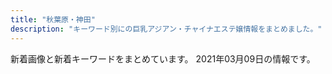 ```yaml
---
title: "秋葉原・神田"
description: "キーワード別にの巨乳アジアン・チャイナエステ嬢情報をまとめました。"
---
```


新着画像と新着キーワードをまとめています。
2021年03月09日の情報です。

<DmmAffiliateIns />
<KeywordTable
  shops={
    [
    {
        "keywords": {
            "91": 3,
            "87": 11,
            "C": 26,
            "F": 6,
            "88": 5,
            "D": 15,
            "H": 1,
            "E": 9,
            "86": 7,
            "85": 5,
            "89": 2
        },
        "url": "http://genkidou.work/",
        "station": "JR\u795e\u7530\u99c5\u897f\u53e3",
        "name": "\u5143\u6c17\u5802\uff5e\u3052\u3093\u304d\u3069\u3046\uff5e",
        "img_links": [
            "http://genkidou.work/sp/img/t-s.jpg",
            "http://genkidou.work/sp/img/acc2.jpg",
            "http://genkidou.work/sp/img/acc6.jpg",
            "http://genkidou.work/img/st0011.jpg",
            "http://genkidou.work/img/fla-3.jpg",
            "http://genkidou.work/img/mo.png",
            "http://genkidou.work/img/sta24.jpg",
            "http://genkidou.work/img/st18.jpg",
            "http://genkidou.work/img/acc6.jpg",
            "http://genkidou.work/img/st17.jpg",
            "http://genkidou.work/img/fla-1.jpg",
            "http://genkidou.work/sp/img/st2.jpg",
            "http://genkidou.work/sp/img/st10.jpg",
            "http://genkidou.work/img/st6.jpg",
            "http://genkidou.work/sp/img/t-t.jpg",
            "http://genkidou.work/img/botton.jpg",
            "http://genkidou.work/img/st010.jpg",
            "http://genkidou.work/img/st16.jpg",
            "http://genkidou.work/img/acc1.jpg",
            "http://genkidou.work/img/s3.jpg",
            "http://genkidou.work/img/st4.jpg",
            "http://genkidou.work/sp/img/acc4.jpg",
            "http://genkidou.work/img/sta11.jpg",
            "http://genkidou.work/sp/img/info.jpg",
            "http://genkidou.work/img/sta2.jpg",
            "http://genkidou.work/img/st20.jpg",
            "http://genkidou.work/sp/img/p24.jpg",
            "http://genkidou.work/img/koko_468x60.png",
            "http://genkidou.work/img/s2.jpg",
            "http://genkidou.work/sp/img/st22.jpg",
            "http://genkidou.work/img/st13.jpg",
            "http://genkidou.work/img/st24.jpg",
            "http://genkidou.work/img/sta6.jpg",
            "http://genkidou.work/img/sta16.jpg",
            "http://genkidou.work/sp/img/p23.jpg",
            "http://genkidou.work/img/acc3.jpg",
            "http://genkidou.work/sp/img/st6.jpg",
            "http://genkidou.work/img/fla.jpg",
            "http://genkidou.work/img/sta22.jpg",
            "http://genkidou.work/img/st23.jpg",
            "http://genkidou.work/img/sta23.jpg",
            "http://genkidou.work/img/st12.jpg",
            "http://genkidou.work/img/st21.jpg",
            "http://genkidou.work/sp/img/t-r.jpg",
            "http://genkidou.work/sp/img/st20.jpg",
            "http://genkidou.work/img/acc2.jpg",
            "http://genkidou.work/sp/img/st18.jpg",
            "http://genkidou.work/img/st22.jpg",
            "http://genkidou.work/sp/img/acc1.jpg",
            "http://genkidou.work/img/st011.jpg",
            "http://genkidou.work/sp/img/sys.jpg",
            "http://genkidou.work/img/st9.jpg",
            "http://genkidou.work/img/body2.jpg",
            "http://genkidou.work/sp/img/st23.jpg",
            "http://genkidou.work/img/acc5.jpg",
            "http://genkidou.work/sp/img/tit.jpg",
            "http://genkidou.work/sp/img/st16.jpg",
            "http://genkidou.work/sp/img/botton.jpg",
            "http://genkidou.work/sp/img/pc.jpg",
            "http://genkidou.work/img/head.jpg",
            "http://genkidou.work/sp/img/pic.jpg",
            "http://genkidou.work/img/s5.jpg",
            "http://genkidou.work/img/st2.jpg",
            "http://genkidou.work/img/acc4.jpg",
            "http://genkidou.work/sp/img/st24.jpg",
            "http://genkidou.work/sp/img/st13.jpg",
            "http://genkidou.work/img/st3.jpg",
            "http://genkidou.work/sp/img/koko_234x60.png",
            "http://genkidou.work/img/sta10.jpg",
            "http://genkidou.work/img/s1.jpg",
            "http://genkidou.work/sp/img/acc3.jpg",
            "http://genkidou.work/sp/img/t-a.jpg",
            "http://genkidou.work/sp/img/add.jpg",
            "http://genkidou.work/sp/img/t-o.jpg",
            "http://genkidou.work/sp/img/acc5.jpg",
            "http://genkidou.work/img/fla-2.jpg",
            "http://genkidou.work/sp/img/tel.jpg",
            "http://genkidou.work/sp/img/st11.jpg",
            "http://genkidou.work/sp/img/time.jpg",
            "http://genkidou.work/sp/img/sch.jpg",
            "http://genkidou.work/sp/img/cam.jpg",
            "http://genkidou.work/img/st7.jpg",
            "http://genkidou.work/img/sta20.jpg",
            "http://genkidou.work/sp/img/p20.jpg",
            "http://genkidou.work/img/r9.jpg",
            "http://genkidou.work/img/s4.jpg"
        ]
    },
    {
        "name": "\u82b1\u6c34\u6728",
        "keywords": {
            "87": 1,
            "86": 3,
            "G": 1,
            "E": 3,
            "D": 2,
            "F": 1,
            "85": 1,
            "88": 2
        },
        "url": "http://xn--vckg5a9gugx77p8s4b.biz/",
        "img_links": [
            "http://xn--vckg5a9gugx77p8s4b.biz/images/fla.jpg",
            "http://xn--vckg5a9gugx77p8s4b.biz/images/m30.jpg",
            "http://xn--vckg5a9gugx77p8s4b.biz/images/m20.jpg",
            "http://xn--vckg5a9gugx77p8s4b.biz/images/t2.jpg",
            "http://xn--vckg5a9gugx77p8s4b.biz/images/line.png",
            "http://xn--vckg5a9gugx77p8s4b.biz/images/m50.jpg",
            "http://xn--vckg5a9gugx77p8s4b.biz/images/no.png",
            "http://xn--vckg5a9gugx77p8s4b.biz/images/t5.jpg",
            "http://xn--vckg5a9gugx77p8s4b.biz/images/rot.jpg",
            "http://xn--vckg5a9gugx77p8s4b.biz/images/act.jpg",
            "http://xn--vckg5a9gugx77p8s4b.biz/images/t3.jpg",
            "http://xn--vckg5a9gugx77p8s4b.biz/images/cg07.jpg",
            "http://xn--vckg5a9gugx77p8s4b.biz/images/ret.jpg",
            "http://xn--vckg5a9gugx77p8s4b.biz/images/top.jpg",
            "http://xn--vckg5a9gugx77p8s4b.biz/images/cg06.jpg",
            "http://xn--vckg5a9gugx77p8s4b.biz/images/cg02.jpg",
            "http://xn--vckg5a9gugx77p8s4b.biz/images/lab.jpg",
            "http://xn--vckg5a9gugx77p8s4b.biz/images/cg09.jpg",
            "http://xn--vckg5a9gugx77p8s4b.biz/images/cg051.jpg",
            "http://xn--vckg5a9gugx77p8s4b.biz/images/ret1.jpg",
            "http://xn--vckg5a9gugx77p8s4b.biz/images/cg01.jpg",
            "http://xn--vckg5a9gugx77p8s4b.biz/images/t4.jpg",
            "http://xn--vckg5a9gugx77p8s4b.biz/images/m60.jpg",
            "http://xn--vckg5a9gugx77p8s4b.biz/images/cg05.jpg",
            "http://xn--vckg5a9gugx77p8s4b.biz/images/t1.jpg",
            "http://xn--vckg5a9gugx77p8s4b.biz/images/m10.jpg",
            "http://xn--vckg5a9gugx77p8s4b.biz/images/m40.jpg",
            "http://xn--vckg5a9gugx77p8s4b.biz/images/ltb.jpg",
            "http://xn--vckg5a9gugx77p8s4b.biz/images/cg08.jpg"
        ],
        "station": "JR\u79cb\u8449\u539f\u99c5\u662d\u548c\u901a\u308a\u53e3"
    },
    {
        "station": "JR\u795e\u7530\u99c5\u5317\u53e3",
        "keywords": {
            "86": 8,
            "C": 33,
            "83": 2,
            "88": 1,
            "E": 4,
            "87": 4,
            "85": 5,
            "D": 11,
            "89": 1
        },
        "img_links": [
            "http://loman.ies.fun/photos/sites/33/2020/03/2020032611445885.jpg",
            "http://loman.ies.fun/photos/sites/33/2020/03/2020032611445837.jpg",
            "http://loman.ies.fun/photos/sites/33/2020/03/2020032611511046.jpg",
            "http://loman.ies.fun/photos/sites/33/2020/03/2020032611581578.jpg",
            "http://loman.ies.fun/images/room2.jpg",
            "http://loman.ies.fun/photos/sites/33/2020/03/2020032611584396.jpg",
            "http://loman.ies.fun/images/room3.jpg",
            "http://loman.ies.fun/photos/sites/33/2020/03/202003261138067.jpg",
            "http://loman.ies.fun/images/girl-z2.jpg",
            "http://loman.ies.fun/photos/sites/33/2020/08/2020081913260795.jpg",
            "http://loman.ies.fun/images/girl-z1.jpg",
            "http://loman.ies.fun/photos/sites/33/2020/03/2020032611522152.jpg",
            "http://loman.ies.fun/photos/sites/33/2020/03/2020032611555543.jpg",
            "http://loman.ies.fun/images/mobile.jpg",
            "http://loman.ies.fun/photos/sites/33/2020/03/2020032611565659.jpg",
            "http://loman.ies.fun/images/s_staff.png",
            "http://loman.ies.fun/images/room4.jpg",
            "http://loman.ies.fun/photos/sites/33/2020/03/202003261158439.jpg",
            "http://loman.ies.fun/photos/sites/33/2020/03/2020032611553428.jpg",
            "http://loman.ies.fun/photos/sites/33/2020/03/2020032611562755.jpg",
            "http://loman.ies.fun/images/top.png",
            "http://loman.ies.fun/photos/sites/33/2020/03/2020032611565613.jpg",
            "http://loman.ies.fun/images/room1.jpg",
            "http://loman.ies.fun/images/s_pick.png",
            "http://loman.ies.fun/photos/sites/33/2020/03/202003261151446.jpg",
            "http://loman.ies.fun/photos/sites/33/2020/03/2020032611565587.jpg",
            "http://loman.ies.fun/photos/sites/33/2020/03/2020032612000446.jpg",
            "http://loman.ies.fun/photos/sites/33/2020/03/2020032611443518.jpg",
            "http://loman.ies.fun/photos/sites/33/2020/03/2020032611153250.jpg",
            "http://loman.ies.fun/images/s_news.png",
            "http://loman.ies.fun/photos/sites/33/2020/03/202003261200240.jpg",
            "http://loman.ies.fun/photos/sites/33/2020/03/2020032611581687.jpg"
        ],
        "name": "\u30cf\u30d4\u30cd\u30b9",
        "url": "http://loman.ies.fun/"
    },
    {
        "name": "\u5409\u96c5",
        "station": "JR\u79cb\u8449\u539f\u99c5\u662d\u548c\u901a\u308a\u53e3",
        "url": "http://ziya7788.info/",
        "keywords": {},
        "img_links": [
            "http://ziya7788.info/images/i-3.jpg",
            "http://ziya7788.info/images/top-img.jpg",
            "http://ziya7788.info/images/top-1_06.jpg",
            "http://ziya7788.info/images/top-news.jpg",
            "http://ziya7788.info/images/top-1_01.jpg",
            "http://ziya7788.info/images/top-munu-1_04.jpg",
            "http://ziya7788.info/images/staff-img.jpg",
            "http://ziya7788.info/images/i-2.jpg",
            "http://ziya7788.info/images/top-1_05.jpg",
            "http://ziya7788.info/images/top-munu-1_02.jpg",
            "http://ziya7788.info/images/top-1_02.jpg",
            "http://ziya7788.info/images/i-5.jpg",
            "http://ziya7788.info/images/i-4.jpg",
            "http://ziya7788.info/images/top-munu-1_03.jpg",
            "http://ziya7788.info/images/top-1_03.jpg",
            "http://ziya7788.info/images/top-munu-1_06.jpg",
            "http://ziya7788.info/images/top-1_08.jpg",
            "http://ziya7788.info/images/top-munu-1_01.jpg",
            "http://ziya7788.info/images/top-1_07.jpg",
            "http://ziya7788.info/images/top-1_09.jpg",
            "http://ziya7788.info/images/i-1.jpg",
            "http://ziya7788.info/images/i-6.jpg",
            "http://ziya7788.info/images/top-munu-1_05.jpg",
            "http://ziya7788.info/images/index_qr.jpg",
            "http://ziya7788.info/images/top-1_04.jpg"
        ]
    },
    {
        "name": "\u7652\u3057\u306e\u68ee",
        "url": "http://massage-esthe.xyz/",
        "keywords": {
            "86": 11
        },
        "station": "JR\u795e\u7530\u99c5\u897f\u53e3",
        "img_links": [
            "http://massage-esthe.xyz/img/st5.jpg",
            "http://massage-esthe.xyz/img/r2.jpg",
            "http://massage-esthe.xyz/img/no.png",
            "http://massage-esthe.xyz/img/nosta.jpg",
            "http://massage-esthe.xyz/img/r1.jpg",
            "http://massage-esthe.xyz/img/sta4.jpg",
            "http://massage-esthe.xyz/img/r4.jpg",
            "http://massage-esthe.xyz/img/sta1.jpg",
            "http://massage-esthe.xyz/img/fla.jpg",
            "http://massage-esthe.xyz/img/st2.jpg",
            "http://massage-esthe.xyz/img/st4.jpg",
            "http://massage-esthe.xyz/img/sta3.jpg",
            "http://massage-esthe.xyz/img/st1.jpg",
            "http://massage-esthe.xyz/img/sta5.jpg",
            "http://massage-esthe.xyz/img/st3.jpg",
            "http://massage-esthe.xyz/img/sta2.jpg",
            "http://massage-esthe.xyz/img/eve.jpg",
            "http://massage-esthe.xyz/img/top.jpg"
        ]
    },
    {
        "keywords": {
            "G": 1,
            "D": 4,
            "E": 4
        },
        "url": "http://k-cocoro.co/",
        "station": "JR\u795e\u7530\u99c5\u6771\u53e3",
        "img_links": [
            "http://k-cocoro.co/images/girlx_top.png",
            "http://k-cocoro.co/images/nei_03.png",
            "http://k-cocoro.co/images/gg1.jpg",
            "http://k-cocoro.co/images/remo.jpg",
            "http://k-cocoro.co/images/girl_01.png",
            "http://k-cocoro.co/images/g3.jpg",
            "http://k-cocoro.co/images/yui.jpg",
            "http://k-cocoro.co/images/yu.jpg",
            "http://k-cocoro.co/images/003.jpg",
            "http://k-cocoro.co/images/grande.jpg",
            "http://k-cocoro.co/images/mail.png",
            "http://k-cocoro.co/images/s2.jpg",
            "http://k-cocoro.co/images/nei_01.png",
            "http://k-cocoro.co/images/tite-staff.png",
            "http://k-cocoro.co/images/shishu_03.jpg",
            "http://k-cocoro.co/images/pagetop.png",
            "http://k-cocoro.co/images/tite-magazine.png",
            "http://k-cocoro.co/images/001.jpg",
            "http://k-cocoro.co/images/shishu_02.jpg",
            "http://k-cocoro.co/images/girl_top.png",
            "http://k-cocoro.co/images/right_top.png",
            "http://k-cocoro.co/images/news_top.jpg",
            "http://k-cocoro.co/images/girl_03.png",
            "http://k-cocoro.co/images/noimage.jpg",
            "http://k-cocoro.co/images/ss.jpg",
            "http://k-cocoro.co/images/right_bottom.png",
            "http://k-cocoro.co/images/momo.jpg",
            "http://k-cocoro.co/images/002.jpg",
            "http://k-cocoro.co/images/004.jpg",
            "http://k-cocoro.co/images/shishu_01.jpg",
            "http://k-cocoro.co/images/gg2.jpg",
            "http://k-cocoro.co/images/mya.jpg"
        ],
        "name": "COCORO"
    },
    {
        "img_links": [
            "http://esute-kanda.tokyo/images/top2.png",
            "http://esute-kanda.tokyo/images/st/st_riko.jpg",
            "http://esute-kanda.tokyo/images/st/st_jennie2.jpg",
            "http://esute-kanda.tokyo/images/st/st_sara.jpg",
            "http://esute-kanda.tokyo/images/st/st_yuyu.jpg",
            "http://esute-kanda.tokyo/images/st/st_ran.jpg",
            "http://esute-kanda.tokyo/images/st/st_ryo.jpg",
            "http://esute-kanda.tokyo/images/st/st_jennie.jpg",
            "http://esute-kanda.tokyo/images/st/st_riri.jpg",
            "http://esute-kanda.tokyo/images/st/st_mariko.jpg",
            "http://esute-kanda.tokyo/images/st/st_suzu.jpg",
            "http://esute-kanda.tokyo/images/st/st_nanami.jpg",
            "http://esute-kanda.tokyo/images/access/ac_photo.jpg",
            "http://esute-kanda.tokyo/images/st/st_moka.jpg",
            "http://esute-kanda.tokyo/images/st/st_ayaka.jpg",
            "http://esute-kanda.tokyo/images/st/st_kanon.jpg",
            "http://esute-kanda.tokyo/images/st/st_yuki.jpg",
            "http://esute-kanda.tokyo/images/st/st_yuuka.jpg",
            "http://esute-kanda.tokyo/images/st/st_mao.jpg",
            "http://esute-kanda.tokyo/images/st/st_natsu.jpg",
            "http://esute-kanda.tokyo/images/st/st_momo.jpg",
            "http://esute-kanda.tokyo/images/top.png",
            "http://esute-kanda.tokyo/images/st/st_rui.jpg",
            "http://esute-kanda.tokyo/images/st/st_sakura.jpg",
            "http://esute-kanda.tokyo/images/st/st_yaya.jpg"
        ],
        "url": "http://esute-kanda.tokyo/",
        "name": "\u8336\u8336",
        "keywords": {
            "\u80f8": 1,
            "E": 3,
            "D": 9,
            "F": 8,
            "\u7206\u4e73": 3,
            "G": 3,
            "C": 18,
            "\u4e73": 3
        },
        "station": "\u795e\u7530\u99c5\u897f\u53e3"
    },
    {
        "name": "\u30c8\u30fc\u30f3\u30e9\u30c3\u30d7",
        "url": "https://tonewrap.jimdosite.com/",
        "station": "JR\u795e\u7530\u99c5\u897f\u53e3",
        "keywords": {},
        "img_links": []
    },
    {
        "station": "JR\u79cb\u8449\u539f\u99c5\u662d\u548c\u901a\u308a\u53e3",
        "name": "\u30e9\u30d6\u30ac\u30fc\u30c7\u30f3",
        "img_links": [
            "http://www.lovegarden-s.info/img/img1.png",
            "http://www.lovegarden-s.info/photo/201811/15420361921270089007.jpg",
            "http://www.lovegarden-s.info/img/img2.png",
            "http://www.lovegarden-s.info/img/top.png",
            "http://www.lovegarden-s.info/img/info.png",
            "http://www.lovegarden-s.info/img/return.png",
            "http://www.lovegarden-s.info/photo/201912/15762826581589257136.jpeg",
            "http://www.lovegarden-s.info/img/link.png",
            "http://www.lovegarden-s.info/photo/201602/14547356612012610027.jpg",
            "http://www.lovegarden-s.info/photo/home/9601430403087.jpg",
            "http://www.lovegarden-s.info/img/pic_info.png",
            "http://www.lovegarden-s.info/photo/202009/15998962431272351164.jpeg",
            "http://www.lovegarden-s.info/photo/home/7251576458086.jpg",
            "http://www.lovegarden-s.info/photo/201602/1455104915985663806.jpg",
            "http://www.lovegarden-s.info/photo/home/1071580955755.jpg",
            "http://www.lovegarden-s.info/photo/202002/15809557251246469135.jpg",
            "http://www.lovegarden-s.info/photo/home/4781579678186.jpg",
            "http://www.lovegarden-s.info/photo/home/8651455104921.jpg",
            "http://www.lovegarden-s.info/photo/home/4831576458331.jpg",
            "http://www.lovegarden-s.info/photo/201912/15762841361405259657.png",
            "http://www.lovegarden-s.info/img/staff.png",
            "http://www.lovegarden-s.info/photo/home/9871580969716.jpg",
            "http://www.lovegarden-s.info/photo/202002/1580969705245014003.jpeg",
            "http://www.lovegarden-s.info/photo/home/8341599896251.jpg",
            "http://www.lovegarden-s.info/photo/201504/1430403080602083079.jpg",
            "http://www.lovegarden-s.info/photo/home/8901454735680.jpg",
            "http://www.lovegarden-s.info/photo/home/4231542036212.jpg",
            "http://www.lovegarden-s.info/photo/201912/15764583101976861511.jpg",
            "http://www.lovegarden-s.info/photo/202001/15796781601253232552.jpg",
            "http://www.lovegarden-s.info/img/re2.png",
            "http://www.lovegarden-s.info/photo/home/8951576457983.jpg"
        ],
        "keywords": {
            "87": 8,
            "D": 18,
            "85": 6,
            "E": 2,
            "89": 4,
            "86": 4
        },
        "url": "http://www.lovegarden-s.info/"
    },
    {
        "station": "JR\u795e\u7530\u99c5\u5357\u53e3",
        "name": "\u6c34\u306e\u604b",
        "url": "https://mizuno-koi.com/",
        "img_links": [],
        "keywords": {}
    },
    {
        "img_links": [
            "https://yumegokochi1.com/_src/49451706/img20200921221149975618.png",
            "https://yumegokochi1.com/_src/49451751/s__37707790.jpg",
            "https://yumegokochi1.com/_src/49451769/sign.png",
            "https://yumegokochi1.com/_src/49690956/mikinew22.png",
            "https://yumegokochi1.com/_src/49451714/img20200920211111185467.png",
            "https://yumegokochi1.com/_src/49451804/9dfc3519-db15-4421-9d5a-72bca41cf758.jpg",
            "https://yumegokochi1.com/_src/49451739/s__37322773.jpg",
            "https://yumegokochi1.com/_src/49690958/mikinew22.png",
            "https://yumegokochi1.com/_src/49451724/2019-06-03_20200201221114.png",
            "https://yumegokochi1.com/_src/49451712/gettyimages-1124713982.jpg",
            "https://yumegokochi1.com/_src/49600659/mikinew22.png",
            "https://yumegokochi1.com/_src/49451741/panda.png",
            "https://yumegokochi1.com/_src/49451708/img20200921221149975618.png",
            "https://yumegokochi1.com/_src/49451755/mikinew22.png",
            "https://yumegokochi1.com/_src/49451747/mikinew22.png",
            "https://yumegokochi1.com/_src/49451694/img20200920141422782540.png",
            "https://yumegokochi1.com/_src/49800472/mikinew22.png",
            "https://yumegokochi1.com/_src/49801147/1.jpg",
            "https://yumegokochi1.com/_src/49601606/mikinew22.png",
            "https://yumegokochi1.com/_src/49451757/mikinew22.png",
            "https://yumegokochi1.com/_src/49800856/2.jpg",
            "https://yumegokochi1.com/_src/49451690/tel.png",
            "https://yumegokochi1.com/_src/49451688/mikinew22.png",
            "https://yumegokochi1.com/_src/49451761/73712a1b-86b8-482b-b4d2-d8a85862327f.jpg",
            "https://yumegokochi1.com/_src/49451710/gettyimages-1124713982.jpg",
            "https://yumegokochi1.com/_src/49451762/9dfc3519-db15-4421-9d5a-72bca41cf758.jpg",
            "https://yumegokochi1.com/_src/49800470/mikinew22.png",
            "https://yumegokochi1.com/_src/49451721/2019-06-03_20200201221114.png",
            "https://yumegokochi1.com/_src/49601604/img_5364.png",
            "https://yumegokochi1.com/_src/49600657/mikinew22.png",
            "https://yumegokochi1.com/_src/49451753/mikinew22.png",
            "https://yumegokochi1.com/_src/49451759/mikinew22.png",
            "https://yumegokochi1.com/_src/49451725/img20200920211111185467.png",
            "https://yumegokochi1.com/_src/49451698/img20200920211111185467.png",
            "https://yumegokochi1.com/_src/49451704/img20200921221149975618.png",
            "https://yumegokochi1.com/_src/53271233/hinamatsuri.png",
            "https://yumegokochi1.com/_src/49800727/1.jpg"
        ],
        "name": "\u30d1\u30f3\u30c0\u30de\u30c3\u30b5\u30fc\u30b8",
        "url": "https://yumegokochi1.com/",
        "keywords": {},
        "station": "JR\u79cb\u8449\u539f\u99c5\u662d\u548c\u901a\u308a\u53e3"
    },
    {
        "keywords": {
            "F": 1,
            "E": 2
        },
        "url": "http://sakuram.jpest.net/",
        "name": "\u685c\u6e80\u958b",
        "station": "JR\u79cb\u8449\u539f\u99c5\u662d\u548c\u901a\u308a\u53e3",
        "img_links": [
            "http://sakuramadmin.jpest.net/uploads//2020112509063652.jpg",
            "http://sakuram.jpest.net/images/c3.jpg",
            "http://sakuram.jpest.net/images/c4.jpg",
            "http://sakuram.jpest.net/images/c9.jpg",
            "http://sakuram.jpest.net/images/tit_pro.jpg",
            "http://sakuram.jpest.net/images/tel.png",
            "http://sakuram.jpest.net/images/tit_new.jpg",
            "http://sakuram.jpest.net/images/c5.jpg",
            "http://sakuramadmin.jpest.net/uploads//2020112509121473.jpg",
            "http://sakuram.jpest.net/images/sp_tit_new.jpg",
            "http://sakuram.jpest.net/images/c7.jpg",
            "http://sakuram.jpest.net/images/c8.jpg",
            "http://sakuramadmin.jpest.net/uploads//2020112509053688.jpg",
            "http://sakuram.jpest.net/images/top.jpg",
            "http://sakuram.jpest.net/images/c6.jpg",
            "http://sakuram.jpest.net/images/sp_tit_massage.jpg",
            "http://sakuram.jpest.net/images/c1.jpg",
            "http://sakuram.jpest.net/images/sp_tit_pick.jpg",
            "http://sakuramadmin.jpest.net/uploads//2020112509073633.jpg",
            "http://sakuram.jpest.net/images/tit_staff.jpg",
            "http://sakuramadmin.jpest.net/uploads//2020112509102616.jpg",
            "http://sakuram.jpest.net/images/tit_sch.jpg",
            "http://sakuram.jpest.net/images/sp_tit_staff.jpg",
            "http://sakuram.jpest.net/images/c2.jpg",
            "http://sakuram.jpest.net/images/tit_massage.jpg",
            "http://sakuramadmin.jpest.net/uploads//202011250904311.jpg",
            "http://sakuram.jpest.net/images/sp_tit_pro.jpg"
        ]
    },
    {
        "name": "\u5922",
        "img_links": [
            "http://yume-massage.info/sp/img/t-r.jpg",
            "http://yume-massage.info/sp/img/t-a.jpg",
            "http://yume-massage.info/sp/img/s9.jpg",
            "http://yume-massage.info/sp/img/kan.jpg",
            "http://yume-massage.info/sp/img/pic.jpg",
            "http://yume-massage.info/sp/img/botton.jpg",
            "http://yume-massage.info/img/botton.jpg",
            "http://yume-massage.info/img/head2.jpg",
            "http://yume-massage.info/img/r9.jpg",
            "http://yume-massage.info/sp/img/add.jpg",
            "http://yume-massage.info/img/st06.jpg",
            "http://yume-massage.info/img/sta8.jpg",
            "http://yume-massage.info/img/st6.jpg",
            "http://yume-massage.info/img/s1.jpg",
            "http://yume-massage.info/img/mo.png",
            "http://yume-massage.info/sp/img/s6.jpg",
            "http://yume-massage.info/img/sta1.jpg",
            "http://yume-massage.info/sp/img/p-9.jpg",
            "http://yume-massage.info/sp/img/add2.jpg",
            "http://yume-massage.info/sp/img/pc.jpg",
            "http://yume-massage.info/img/s9.jpg",
            "http://yume-massage.info/sp/img/time.jpg",
            "http://yume-massage.info/sp/img/s7.jpg",
            "http://yume-massage.info/img/s10.jpg",
            "http://yume-massage.info/img/xmas.png",
            "http://yume-massage.info/img/s8.jpg",
            "http://yume-massage.info/img/sta10.jpg",
            "http://yume-massage.info/sp/img/t-t.jpg",
            "http://yume-massage.info/img/s6.jpg",
            "http://yume-massage.info/img/s7.jpg",
            "http://yume-massage.info/img/st4.jpg",
            "http://yume-massage.info/img/st9.jpg",
            "http://yume-massage.info/sp/img/p-10.jpg",
            "http://yume-massage.info/sp/img/tit.jpg",
            "http://yume-massage.info/sp/img/sys.jpg",
            "http://yume-massage.info/img/s4.jpg",
            "http://yume-massage.info/img/sta6.jpg",
            "http://yume-massage.info/sp/img/s10.jpg",
            "http://yume-massage.info/sp/img/s8.jpg",
            "http://yume-massage.info/img/st8.jpg",
            "http://yume-massage.info/sp/img/t-s.jpg",
            "http://yume-massage.info/img/st5.jpg",
            "http://yume-massage.info/sp/img/s1.jpg",
            "http://yume-massage.info/sp/img/cam.jpg",
            "http://yume-massage.info/img/sta7.jpg",
            "http://yume-massage.info/img/sta4.jpg",
            "http://yume-massage.info/img/sta9.jpg",
            "http://yume-massage.info/sp/img/p-6.jpg",
            "http://yume-massage.info/sp/img/t-o.jpg",
            "http://yume-massage.info/img/kan.jpg",
            "http://yume-massage.info/sp/img/tel.jpg",
            "http://yume-massage.info/img/head.jpg",
            "http://yume-massage.info/sp/img/info.jpg",
            "http://yume-massage.info/img/st2.jpg",
            "http://yume-massage.info/img/st7.jpg",
            "http://yume-massage.info/img/st1.jpg",
            "http://yume-massage.info/img/st3.jpg",
            "http://yume-massage.info/img/st10.jpg",
            "http://yume-massage.info/img/nos.jpg",
            "http://yume-massage.info/sp/img/s4.jpg"
        ],
        "station": "\u6d45\u8349\u6a4b\u99c5",
        "keywords": {
            "87": 6,
            "C": 20,
            "88": 3,
            "D": 7,
            "85": 2,
            "84": 3,
            "86": 3,
            "E": 7
        },
        "url": "http://yume-massage.info/"
    },
    {
        "url": "http://www.asakusabashi-est.xyz/",
        "keywords": {
            "84": 1
        },
        "name": "Oualia\u30fb\u30af\u30aa\u30ea\u30a2",
        "station": "JR\u6d45\u8349\u6a4b\u99c5\u6771\u53e3",
        "img_links": [
            "http://www.asakusabashi-est.xyz/images/staff/4/3.jpg",
            "http://www.asakusabashi-est.xyz/images/idnex-down/index-down-if_07.jpg",
            "http://www.asakusabashi-est.xyz/images/shop/zi3.png",
            "http://www.asakusabashi-est.xyz/images/index-aridel_10.jpg",
            "http://www.asakusabashi-est.xyz/images/shop/zi.png",
            "http://www.asakusabashi-est.xyz/images/staff/4/2.jpg",
            "http://www.asakusabashi-est.xyz/images/index-aridel_24.jpg",
            "http://www.asakusabashi-est.xyz/images/staff/4/4.jpg",
            "http://www.asakusabashi-est.xyz/images/nav/lanmu-t-sys.jpg",
            "http://www.asakusabashi-est.xyz/images/top/t3.png",
            "http://www.asakusabashi-est.xyz/images/idnex-down/index-down-if_03.jpg",
            "http://www.asakusabashi-est.xyz/images/index-aridel_18.jpg",
            "http://www.asakusabashi-est.xyz/images/top/t3.jpg",
            "http://www.asakusabashi-est.xyz/images/index-aridel_02.jpg",
            "http://www.asakusabashi-est.xyz/images/nav/lanmu-t-job.jpg",
            "http://www.asakusabashi-est.xyz/images/staff/6.jpg",
            "http://www.asakusabashi-est.xyz/images/staff/akira.jpg",
            "http://www.asakusabashi-est.xyz/images/idnex-down/index-down-if_12.jpg",
            "http://www.asakusabashi-est.xyz/images/shop/zi4.png",
            "http://www.asakusabashi-est.xyz/images/idnex-down/index-down-if_05.jpg",
            "http://www.asakusabashi-est.xyz/images/staff/2/moro/moro.jpg",
            "http://www.asakusabashi-est.xyz/images/sys/lanmu-zi-s7.png",
            "http://www.asakusabashi-est.xyz/images/index-aridel_20.jpg",
            "http://www.asakusabashi-est.xyz/images/top/t2.jpg",
            "http://www.asakusabashi-est.xyz/images/index-aridel_07.jpg",
            "http://www.asakusabashi-est.xyz/images/shop/zi2.png",
            "http://www.asakusabashi-est.xyz/images/nav/lanmu-t-st.jpg"
        ]
    },
    {
        "img_links": [
            "http://www.kien-es.info/images/14.jpg",
            "http://www.kien-es.info/sp/img/kumi1.jpg",
            "http://www.kien-es.info/images/interior_t.jpg",
            "http://www.kien-es.info/sp/images/ac2.png",
            "http://www.kien-es.info/sp/images/ac3.png",
            "http://www.kien-es.info/img/kara2.jpg",
            "http://www.kien-es.info/sp/staff/haruka.png",
            "http://www.kien-es.info/sp/staff/kumi.png",
            "http://www.kien-es.info/images/11.jpg",
            "http://www.kien-es.info/img/kumi2.jpg",
            "http://www.kien-es.info/img/kumi1.jpg",
            "http://www.kien-es.info/sp/images/tel.jpg",
            "http://www.kien-es.info/sp/images/sys4.png",
            "http://www.kien-es.info/img/kumi.png",
            "http://www.kien-es.info/sp/images/3.jpg",
            "http://www.kien-es.info/sp/images/int2.png",
            "http://www.kien-es.info/sp/images/info_t.jpg",
            "http://www.kien-es.info/sp/img/emi1.jpg",
            "http://www.kien-es.info/sp/img/haruka1.jpg",
            "http://www.kien-es.info/sp/images/info.png",
            "http://www.kien-es.info/sp/images/interior_t.jpg",
            "http://www.kien-es.info/sp/images/int1.jpg",
            "http://www.kien-es.info/images/4.jpg",
            "http://www.kien-es.info/images/news.jpg",
            "http://www.kien-es.info/sp/images/footer.png",
            "http://www.kien-es.info/images/sys1.jpg",
            "http://www.kien-es.info/images/3.jpg",
            "http://www.kien-es.info/images/int2.jpg",
            "http://www.kien-es.info/sp/staff/kara.png",
            "http://www.kien-es.info/sp/images/8.jpg",
            "http://www.kien-es.info/images/int1.jpg",
            "http://www.kien-es.info/images/sys2.jpg",
            "http://www.kien-es.info/sp/img/kara1.jpg",
            "http://www.kien-es.info/img/haruka.png",
            "http://www.kien-es.info/img/kara1.jpg",
            "http://www.kien-es.info/sp/img/kara2.jpg",
            "http://www.kien-es.info/sp/images/sys2.jpg",
            "http://www.kien-es.info/images/mobile.jpg",
            "http://www.kien-es.info/sp/images/9.jpg",
            "http://www.kien-es.info/images/info.jpg",
            "http://www.kien-es.info/img/kara.png",
            "http://www.kien-es.info/sp/images/1.jpg",
            "http://www.kien-es.info/sp/images/head.jpg",
            "http://www.kien-es.info/images/2.jpg",
            "http://www.kien-es.info/sp/images/newsb.png",
            "http://www.kien-es.info/img/kaori.png",
            "http://www.kien-es.info/sp/staff/emi.png",
            "http://www.kien-es.info/sp/staff/yumi.png",
            "http://www.kien-es.info/img/haruka1.jpg",
            "http://www.kien-es.info/img/kaori1.jpg",
            "http://www.kien-es.info/sp/img/kumi2.jpg",
            "http://www.kien-es.info/images/9.jpg",
            "http://www.kien-es.info/img/emi1.jpg",
            "http://www.kien-es.info/images/1.jpg",
            "http://www.kien-es.info/images/staff_t.jpg",
            "http://www.kien-es.info/sp/images/ac1.jpg",
            "http://www.kien-es.info/sp/images/6.jpg",
            "http://www.kien-es.info/sp/images/sys1.jpg",
            "http://www.kien-es.info/sp/img/yumi1.jpg",
            "http://www.kien-es.info/images/rem.png",
            "http://www.kien-es.info/sp/menu/staff.jpg",
            "http://www.kien-es.info/sp/img/emi2.jpg",
            "http://www.kien-es.info/images/10.jpg",
            "http://www.kien-es.info/images/12.jpg",
            "http://www.kien-es.info/sp/menu/top.jpg",
            "http://www.kien-es.info/sp/images/staff_t.jpg",
            "http://www.kien-es.info/img/emi.png",
            "http://www.kien-es.info/images/head.jpg",
            "http://www.kien-es.info/sp/images/news.jpg",
            "http://www.kien-es.info/sp/images/sys3.jpg",
            "http://www.kien-es.info/sp/images/rec.jpg",
            "http://www.kien-es.info/images/sm.jpg"
        ],
        "url": "http://www.kien-es.info/",
        "keywords": {
            "87": 2,
            "C": 2,
            "D": 3,
            "86": 1,
            "85": 2
        },
        "name": "\u5947\u7e01\uff5e\u304d\u3048\u3093\uff5e",
        "station": "JR\u79cb\u8449\u539f\u99c5\u96fb\u6c17\u8857\u53e3"
    },
    {
        "name": "\u8776",
        "img_links": [
            "http://chou-massage.work/img/sta4.jpg",
            "http://chou-massage.work/sp/img/sta3.jpg",
            "http://chou-massage.work/sp/img/st4.jpg",
            "http://chou-massage.work/sp/img/st2.jpg",
            "http://chou-massage.work/img/sta3.jpg",
            "http://chou-massage.work/sp/img/st7.jpg",
            "http://chou-massage.work/sp/img/mo.png",
            "http://chou-massage.work/img/fla-2.jpg",
            "http://chou-massage.work/img/mo.png",
            "http://chou-massage.work/sp/img/fla-3.jpg",
            "http://chou-massage.work/img/st1.jpg",
            "http://chou-massage.work/sp/img/sta7.jpg",
            "http://chou-massage.work/img/acc.jpg",
            "http://chou-massage.work/img/sta1.jpg",
            "http://chou-massage.work/img/sta2.jpg",
            "http://chou-massage.work/sp/img/sta4.jpg",
            "http://chou-massage.work/sp/img/st3.jpg",
            "http://chou-massage.work/sp/img/fla-2.jpg",
            "http://chou-massage.work/sp/img/sta1.jpg",
            "http://chou-massage.work/sp/img/sta2.jpg",
            "http://chou-massage.work/sp/img/acc.jpg",
            "http://chou-massage.work/img/st4.jpg",
            "http://chou-massage.work/img/fla-3.jpg",
            "http://chou-massage.work/img/sta7.jpg",
            "http://chou-massage.work/img/sta8.jpg",
            "http://chou-massage.work/sp/img/fla-1.jpg",
            "http://chou-massage.work/img/fla-1.jpg",
            "http://chou-massage.work/img/st7.jpg",
            "http://chou-massage.work/img/st3.jpg",
            "http://chou-massage.work/sp/img/st8.jpg",
            "http://chou-massage.work/sp/img/sta8.jpg",
            "http://chou-massage.work/sp/img/st1.jpg",
            "http://chou-massage.work/img/st2.jpg",
            "http://chou-massage.work/img/st8.jpg",
            "http://chou-massage.work/sp/img/botton.jpg",
            "http://chou-massage.work/img/botton.jpg"
        ],
        "keywords": {
            "E": 8,
            "85": 2,
            "86": 10,
            "87": 8,
            "C": 26,
            "D": 12
        },
        "url": "http://chou-massage.work/",
        "station": "JR\u795e\u7530\u99c5\u897f\u53e3"
    },
    {
        "station": "JR\u79cb\u8449\u539f\u99c5\u662d\u548c\u901a\u308a\u53e3",
        "name": "RAVE \u30ec\u30a4\u30f4",
        "url": "http://www.rave.masg.info/",
        "img_links": [
            "http://www.rave.masg.info/images/main_top.png",
            "http://www.rave.masg.info/files/015.jpg",
            "http://www.rave.masg.info/files/009-03.jpg",
            "http://www.rave.masg.info/images/s1.jpg",
            "http://www.rave.masg.info/files/003-03.jpg",
            "http://www.rave.masg.info/images/shop/shop04.jpg",
            "http://www.rave.masg.info/files/014.jpg",
            "http://www.rave.masg.info/files/002-02.jpg",
            "http://www.rave.masg.info/files/008-02.jpg",
            "http://www.rave.masg.info/images/xian.png",
            "http://www.rave.masg.info/files/008.jpg",
            "http://www.rave.masg.info/images/infotiao1.jpg",
            "http://www.rave.masg.info/files/015-02.jpg",
            "http://www.rave.masg.info/files/001.jpg",
            "http://www.rave.masg.info/images/zi_massage.png",
            "http://www.rave.masg.info/files/001-02.jpg",
            "http://www.rave.masg.info/files/008-03.jpg",
            "http://www.rave.masg.info/files/005.jpg",
            "http://www.rave.masg.info/files/009.jpg",
            "http://www.rave.masg.info/images/tel.png",
            "http://www.rave.masg.info/files/014-03.jpg",
            "http://www.rave.masg.info/files/005-03.jpg",
            "http://www.rave.masg.info/files/002.jpg",
            "http://www.rave.masg.info/images/shop/shop02.jpg",
            "http://www.rave.masg.info/files/006-02.jpg",
            "http://www.rave.masg.info/images/service.png",
            "http://www.rave.masg.info/files/015-03.jpg",
            "http://www.rave.masg.info/images/main_bottom.png",
            "http://www.rave.masg.info/images/zi_staff.png",
            "http://www.rave.masg.info/images/s4.jpg",
            "http://www.rave.masg.info/files/001-03.jpg",
            "http://www.rave.masg.info/files/003-02.jpg",
            "http://www.rave.masg.info/files/006-03.jpg",
            "http://www.rave.masg.info/images/pick.png",
            "http://www.rave.masg.info/images/new3.png",
            "http://www.rave.masg.info/images/shop/shop03.jpg",
            "http://www.rave.masg.info/images/new1.png",
            "http://www.rave.masg.info/files/009-02.jpg",
            "http://www.rave.masg.info/images/s5.jpg",
            "http://www.rave.masg.info/images/shop/shop01.jpg",
            "http://www.rave.masg.info/images/s3.jpg",
            "http://www.rave.masg.info/files/006.jpg",
            "http://www.rave.masg.info/images/maga.jpg",
            "http://www.rave.masg.info/files/005-02.jpg",
            "http://www.rave.masg.info/images/s2.jpg",
            "http://www.rave.masg.info/files/014-02.jpg",
            "http://www.rave.masg.info/files/002-03.jpg",
            "http://www.rave.masg.info/files/003.jpg"
        ],
        "keywords": {
            "86": 1,
            "D": 6,
            "G": 1,
            "88": 1,
            "F": 2,
            "87": 5,
            "89": 1,
            "90": 1
        }
    },
    {
        "station": "JR\u795e\u7530\u99c5\u897f\u53e3",
        "name": "\u3082\u307f\u697d",
        "url": "http://refresh-salon.tokyo/",
        "keywords": {
            "G": 2,
            "D": 20,
            "C": 41,
            "E": 2
        },
        "img_links": [
            "http://refresh-salon.tokyo/images/st/st_aiko.jpg",
            "http://refresh-salon.tokyo/images/st/st_mariko.jpg",
            "http://refresh-salon.tokyo/images/st/st_rin.jpg",
            "http://refresh-salon.tokyo/images/st/st_saya.jpg",
            "http://refresh-salon.tokyo/images/st/st_momo.jpg",
            "http://refresh-salon.tokyo/images/st/st_anna.jpg",
            "http://refresh-salon.tokyo/images/topimage/main2.jpg",
            "http://refresh-salon.tokyo/images/st/st_junko.jpg",
            "http://refresh-salon.tokyo/images/st/st_mei.jpg",
            "http://refresh-salon.tokyo/images/st/st_risa.jpg",
            "http://refresh-salon.tokyo/images/st/st_nana.jpg",
            "http://refresh-salon.tokyo/images/st/st_koko.jpg",
            "http://refresh-salon.tokyo/images/st/st_miko.jpg",
            "http://refresh-salon.tokyo/images/img/wanted.jpg"
        ]
    },
    {
        "img_links": [
            "http://nene-kanda.net/images/st/st_mao.jpg",
            "http://nene-kanda.net/images/st/st_ruru.jpg",
            "http://nene-kanda.net/images/share/sptel.png",
            "http://nene-kanda.net/images/topimage/subimage.jpg",
            "http://nene-kanda.net/images/1.jpg",
            "http://nene-kanda.net/images/share/tel.png",
            "http://nene-kanda.net/images/3.jpg",
            "http://nene-kanda.net/images/st/st_mirei.jpg",
            "http://nene-kanda.net/images/st/st_hitomi.jpg",
            "http://nene-kanda.net/images/st/st_saki.jpg",
            "http://nene-kanda.net/images/topimage/topimage.jpg",
            "http://nene-kanda.net/images/4.jpg",
            "http://nene-kanda.net/images/share/pagetop.png",
            "http://nene-kanda.net/images/st/st_mie.jpg",
            "http://nene-kanda.net/images/2.jpg",
            "http://nene-kanda.net/images/st/st_mimi.jpg",
            "http://nene-kanda.net/images/st/st_rumi.jpg",
            "http://nene-kanda.net/images/st/st_miki.jpg"
        ],
        "url": "http://nene-kanda.net/index.html",
        "keywords": {
            "E": 4,
            "C": 40,
            "D": 14,
            "F": 4
        },
        "station": "JR\u795e\u7530\u99c5\u5317\u53e3",
        "name": "NeNe\uff5e\u30cd\u30cd\uff5e"
    },
    {
        "keywords": {
            "D": 3,
            "C": 4,
            "89": 1,
            "90": 1,
            "87": 1,
            "88": 1,
            "84": 1
        },
        "name": "\u9806\u98a8",
        "station": "JR\u79cb\u8449\u539f\u99c5\u662d\u548c\u901a\u308a\u53e3",
        "url": "http://junpu.jpest.net/",
        "img_links": [
            "http://junpu.jpest.net/images/r4.jpg",
            "http://junpuadmin.jpest.net/uploads/2021/01/admin-ajax.jpg",
            "http://junpu.jpest.net/images/tt.jpg",
            "http://junpuadmin.jpest.net/uploads/2021/02/IMG_2214-1.jpg",
            "http://junpuadmin.jpest.net/uploads/2021/01/IMG_1616-2.jpg",
            "http://junpuadmin.jpest.net/uploads/2021/01/5BBD19C5-8DEF-48E7-87D0-CEBE168F2E36-2.jpg",
            "http://junpuadmin.jpest.net/uploads/2021/01/E3B6B02E-4F32-431B-90DF-8F02A102ED7A-1.jpg",
            "http://junpu.jpest.net/images/sys4.jpg",
            "http://junpuadmin.jpest.net/uploads/2021/01/7.jpg",
            "http://junpu.jpest.net/images/head.jpg",
            "http://junpu.jpest.net/images/telb1.jpg",
            "http://junpu.jpest.net/images/footer.jpg",
            "http://junpuadmin.jpest.net/uploads/2021/01/IMG_1555.jpg",
            "http://junpu.jpest.net/images/tiao.jpg",
            "http://junpuadmin.jpest.net/uploads/2021/01/6DEF0C3A-BC24-43F3-86B7-EA77E5E3A717.jpg",
            "http://junpuadmin.jpest.net/uploads/2021/01/IMG_2402-1.jpg",
            "http://junpuadmin.jpest.net/uploads/2021/01/g1-1.jpg",
            "http://junpuadmin.jpest.net/uploads/2021/01/E3B6B02E-4F32-431B-90DF-8F02A102ED7A.jpg",
            "http://junpuadmin.jpest.net/uploads/2021/01/8FAC8FB2-DB21-4688-B50C-530DE522F742.jpg",
            "http://junpu.jpest.net/images/telhead.jpg",
            "http://junpuadmin.jpest.net/uploads/2021/01/5.jpg",
            "http://junpu.jpest.net/images/sys3.jpg",
            "http://junpu.jpest.net/images/b1.jpg"
        ]
    },
    {
        "img_links": [
            "http://yudokoro.xyz/images/st/st_miho.jpg",
            "http://yudokoro.xyz/images/st/st_ai.jpg",
            "http://yudokoro.xyz/images/header_main_visual3.jpg",
            "http://yudokoro.xyz/images/st/st_rara.jpg",
            "http://yudokoro.xyz/images/header_main_visual2.jpg",
            "http://yudokoro.xyz/images/st/st_maya.jpg",
            "http://yudokoro.xyz/images/header_main_visual1.jpg",
            "http://yudokoro.xyz/images/st/st_yumi.jpg",
            "http://yudokoro.xyz/images/st/st_yuyu.jpg",
            "http://yudokoro.xyz/images/st/st_miro.jpg",
            "http://yudokoro.xyz/images/st/st_momoka.jpg",
            "http://yudokoro.xyz/images/campaign.jpg",
            "http://yudokoro.xyz/images/st/st_yui.jpg",
            "http://yudokoro.xyz/images/header_img.png",
            "http://yudokoro.xyz/images/st/st_yaya.jpg",
            "http://yudokoro.xyz/images/st/st_koko.jpg",
            "http://yudokoro.xyz/images/st/st_ao.jpg",
            "http://yudokoro.xyz/images/news_image.jpg",
            "http://yudokoro.xyz/images/concept.jpg",
            "http://yudokoro.xyz/images/st/st_rena.jpg"
        ],
        "name": "\u7652\u51e6\uff5e\u3086\u3069\u3053\u308d",
        "url": "http://yudokoro.xyz/",
        "keywords": {
            "C": 54,
            "F": 27,
            "E": 23,
            "G": 23,
            "D": 200
        },
        "station": "JR\u795e\u7530\u99c5\u5317\u53e3"
    },
    {
        "img_links": [
            "http://ainsel.tyo.ac/images/news.png",
            "http://ainsel.tyo.ac/photos/sites/50/2020/09/2020091109200314.jpg",
            "http://ainsel.tyo.ac/images/top.png",
            "http://ainsel.tyo.ac/images/s1.jpg",
            "http://ainsel.tyo.ac/images/room3.jpg",
            "http://ainsel.tyo.ac/photos/sites/50/2020/09/2020091109302142.jpg",
            "http://ainsel.tyo.ac/photos/sites/50/2020/09/2020091109302586.jpg",
            "http://ainsel.tyo.ac/photos/sites/50/2020/09/2020091109303095.jpg",
            "http://ainsel.tyo.ac/images/room1.jpg",
            "http://ainsel.tyo.ac/images/s_staff.png",
            "http://ainsel.tyo.ac/images/staff0.jpg",
            "http://ainsel.tyo.ac/images/room2.jpg",
            "http://ainsel.tyo.ac/photos/sites/50/2020/09/2020091109212779.jpg",
            "http://ainsel.tyo.ac/images/mobile.jpg",
            "http://ainsel.tyo.ac/images/room4.jpg",
            "http://ainsel.tyo.ac/images/s3.jpg",
            "http://ainsel.tyo.ac/photos/sites/50/2020/10/2020100307023490.jpg"
        ],
        "station": "JR\u6d45\u8349\u6a4b\u99c5\u6771\u53e3",
        "url": "http://ainsel.tyo.ac/",
        "name": "Ainsel\u30fb\u30a8\u30a4\u30f3\u30bb\u30eb",
        "keywords": {
            "D": 21,
            "85": 7,
            "83": 7,
            "81": 7,
            "88": 7,
            "86": 7,
            "82": 14,
            "E": 7,
            "C": 21,
            "87": 7
        }
    },
    {
        "station": "JR\u795e\u7530\u99c5\u6771\u53e3",
        "img_links": [
            "http://kaede.tyo.cm/photos/sites/15/2018/03/2018032208244424.jpg",
            "http://kaede.tyo.cm/photos/sites/15/2017/05/10.jpg",
            "http://kaede.tyo.cm/photos/sites/15/2019/08/201908021145272.jpg",
            "http://kaede.tyo.cm/photos/sites/15/2017/11/2017112902394723.jpg",
            "http://kaede.tyo.cm/photos/sites/15/2018/03/2018031401333199.jpg",
            "http://kaede.tyo.cm/photos/sites/15/2018/05/2018052602053211.jpg",
            "http://kaede.tyo.cm/images/room4.jpg",
            "http://kaede.tyo.cm/images/mobile.png",
            "http://kaede.tyo.cm/photos/sites/15/2020/03/2020031613344696.jpg",
            "http://kaede.tyo.cm/photos/sites/15/2018/07/2018070602462928.jpg",
            "http://kaede.tyo.cm/photos/sites/15/2017/07/\u5fae\u4fe1\u56fe\u7247_20170731133036.jpg",
            "http://kaede.tyo.cm/photos/sites/15/2017/04/st4.jpg",
            "http://kaede.tyo.cm/images/s_pick.png",
            "http://kaede.tyo.cm/images/s_news.png",
            "http://kaede.tyo.cm/images/s3.png",
            "http://kaede.tyo.cm/images/room3.jpg",
            "http://kaede.tyo.cm/photos/sites/15/2017/03/298510852981895493.jpg",
            "http://kaede.tyo.cm/images/room1.jpg",
            "http://kaede.tyo.cm/photos/sites/15/2018/06/2018060802410544.jpg",
            "http://kaede.tyo.cm/photos/sites/15/2019/05/2019051510502494.jpg",
            "http://kaede.tyo.cm/images/s1.png",
            "http://kaede.tyo.cm/images/n3.png",
            "http://kaede.tyo.cm/images/n1.jpg",
            "http://kaede.tyo.cm/photos/sites/15/2018/12/2018122510562151.jpg",
            "http://kaede.tyo.cm/photos/sites/15/2017/05/1.jpg",
            "http://kaede.tyo.cm/photos/sites/15/2018/10/2018101210462259.jpg",
            "http://kaede.tyo.cm/photos/sites/15/2019/01/2019012110352218.jpg",
            "http://kaede.tyo.cm/photos/sites/15/2019/11/2019110102312976.jpg",
            "http://kaede.tyo.cm/images/room2.jpg",
            "http://kaede.tyo.cm/photos/sites/15/2018/12/2018122110282270.jpg",
            "http://kaede.tyo.cm/photos/sites/15/2019/07/2019072218445895.jpg",
            "http://kaede.tyo.cm/photos/sites/15/2018/07/2018071202180120.jpg",
            "http://kaede.tyo.cm/images/s_staff.jpg",
            "http://kaede.tyo.cm/photos/sites/15/2017/12/2017121802123582.jpg",
            "http://kaede.tyo.cm/photos/sites/15/2018/09/2018092310253191.jpg",
            "http://kaede.tyo.cm/photos/sites/15/2019/11/2019110102312566.jpg",
            "http://kaede.tyo.cm/photos/sites/15/2018/07/201807050359241.jpg",
            "http://kaede.tyo.cm/photos/sites/15/2017/05/05.jpg",
            "http://kaede.tyo.cm/photos/sites/15/2017/04/03.jpg",
            "http://kaede.tyo.cm/photos/sites/15/2020/08/2020081913203996.jpg",
            "http://kaede.tyo.cm/photos/sites/15/2017/04/8.jpg",
            "http://kaede.tyo.cm/photos/sites/15/2019/09/2019092410360674.jpg",
            "http://kaede.tyo.cm/photos/sites/15/2018/04/2018042103445537.jpg",
            "http://kaede.tyo.cm/photos/sites/15/2018/09/2018090301232862.jpg",
            "http://kaede.tyo.cm/images/top.png",
            "http://kaede.tyo.cm/photos/sites/15/2018/01/2018013009203349.jpg",
            "http://kaede.tyo.cm/photos/sites/15/2019/08/201908031036100.jpg",
            "http://kaede.tyo.cm/photos/sites/15/2019/07/2019072310543855.jpg",
            "http://kaede.tyo.cm/photos/sites/15/2018/12/2018122510575438.jpg",
            "http://kaede.tyo.cm/photos/sites/15/2018/12/2018122811325315.jpg"
        ],
        "keywords": {
            "D": 21,
            "C": 2,
            "88": 2,
            "E": 4,
            "87": 5,
            "F": 1,
            "\u4e73": 1,
            "84": 2,
            "85": 5,
            "86": 13,
            "90": 1
        },
        "url": "http://kaede.tyo.cm/",
        "name": "\u604b\u306e\u82b1"
    },
    {
        "url": "http://yu-ai.work/",
        "name": "\u7652\u611b",
        "img_links": [
            "http://yu-ai.work/sp/img/time.jpg",
            "http://yu-ai.work/img/sta10.jpg",
            "http://yu-ai.work/img/st009.jpg",
            "http://yu-ai.work/img/st013.jpg",
            "http://yu-ai.work/sp/img/acc1.jpg",
            "http://yu-ai.work/sp/img/add.jpg",
            "http://yu-ai.work/sp/img/pc.jpg",
            "http://yu-ai.work/img/sta9.jpg",
            "http://yu-ai.work/img/sc13.jpg",
            "http://yu-ai.work/img/sta20.jpg",
            "http://yu-ai.work/sp/img/p18.jpg",
            "http://yu-ai.work/sp/img/acc3.jpg",
            "http://yu-ai.work/sp/img/pic.jpg",
            "http://yu-ai.work/img/sc9.jpg",
            "http://yu-ai.work/img/st19.jpg",
            "http://yu-ai.work/img/st15.jpg",
            "http://yu-ai.work/sp/img/sta15.jpg",
            "http://yu-ai.work/img/sc12.jpg",
            "http://yu-ai.work/img/sta14.jpg",
            "http://yu-ai.work/img/sta16.jpg",
            "http://yu-ai.work/img/sta15.jpg",
            "http://yu-ai.work/img/fla.jpg",
            "http://yu-ai.work/img/st13.jpg",
            "http://yu-ai.work/sp/img/sta10.jpg",
            "http://yu-ai.work/sp/img/t-a.jpg",
            "http://yu-ai.work/img/st20.jpg",
            "http://yu-ai.work/img/st16.jpg",
            "http://yu-ai.work/img/sta19.jpg",
            "http://yu-ai.work/sp/img/sta9.jpg",
            "http://yu-ai.work/sp/img/sta18.jpg",
            "http://yu-ai.work/img/acc1.jpg",
            "http://yu-ai.work/img/sc20.jpg",
            "http://yu-ai.work/img/sc10.jpg",
            "http://yu-ai.work/img/st18.jpg",
            "http://yu-ai.work/img/sc17.jpg",
            "http://yu-ai.work/sp/img/t-o.jpg",
            "http://yu-ai.work/img/st015.jpg",
            "http://yu-ai.work/sp/img/cam.jpg",
            "http://yu-ai.work/img/sc16.jpg",
            "http://yu-ai.work/sp/img/sta19.jpg",
            "http://yu-ai.work/img/st014.jpg",
            "http://yu-ai.work/img/nos.jpg",
            "http://yu-ai.work/img/st17.jpg",
            "http://yu-ai.work/img/botton.jpg",
            "http://yu-ai.work/img/st010.jpg",
            "http://yu-ai.work/img/sta13.jpg",
            "http://yu-ai.work/sp/img/t-s.jpg",
            "http://yu-ai.work/img/st0012.jpg",
            "http://yu-ai.work/img/men-es-ran.jpg",
            "http://yu-ai.work/sp/img/p19.jpg",
            "http://yu-ai.work/img/sta18.jpg",
            "http://yu-ai.work/img/st019.jpg",
            "http://yu-ai.work/sp/img/p20.jpg",
            "http://yu-ai.work/img/st09.jpg",
            "http://yu-ai.work/sp/img/acc2.jpg",
            "http://yu-ai.work/sp/img/tit.jpg",
            "http://yu-ai.work/sp/img/sta14.jpg",
            "http://yu-ai.work/img/st12.jpg",
            "http://yu-ai.work/img/sc15.jpg",
            "http://yu-ai.work/img/st020.jpg",
            "http://yu-ai.work/sp/img/p17.jpg",
            "http://yu-ai.work/img/sta12.jpg",
            "http://yu-ai.work/sp/img/sta12.jpg",
            "http://yu-ai.work/img/sc19.jpg",
            "http://yu-ai.work/img/st10.jpg",
            "http://yu-ai.work/img/acc3.jpg",
            "http://yu-ai.work/sp/img/sta20.jpg",
            "http://yu-ai.work/img/st018.jpg",
            "http://yu-ai.work/sp/img/info.jpg",
            "http://yu-ai.work/sp/img/botton.jpg",
            "http://yu-ai.work/img/sc18.jpg",
            "http://yu-ai.work/img/sc14.jpg",
            "http://yu-ai.work/img/st9.jpg",
            "http://yu-ai.work/sp/img/sta13.jpg",
            "http://yu-ai.work/img/st14.jpg",
            "http://yu-ai.work/img/acc2.jpg",
            "http://yu-ai.work/sp/img/sta16.jpg",
            "http://yu-ai.work/img/st0013.jpg",
            "http://yu-ai.work/sp/img/t-t.jpg",
            "http://yu-ai.work/img/st012.jpg",
            "http://yu-ai.work/img/sta17.jpg",
            "http://yu-ai.work/sp/img/t-r.jpg",
            "http://yu-ai.work/sp/img/tel.jpg",
            "http://yu-ai.work/img/head.jpg",
            "http://yu-ai.work/sp/img/sys.jpg",
            "http://yu-ai.work/sp/img/sta17.jpg"
        ],
        "keywords": {
            "C": 24,
            "D": 24,
            "E": 3,
            "86": 3,
            "85": 24,
            "84": 3,
            "87": 3
        },
        "station": "JR\u79cb\u8449\u539f\u99c5\u662d\u548c\u901a\u308a\u53e3"
    },
    {
        "url": "http://gakuen.jpest.net/",
        "name": "\u5c11\u5973\u5b66\u5712",
        "keywords": {
            "89": 2,
            "F": 2,
            "88": 1,
            "E": 1,
            "C": 1
        },
        "img_links": [
            "http://gakuenadmin.jpest.net/uploads/2021/02/2021021709042073.jpeg",
            "http://gakuen.jpest.net/images/c3.jpg",
            "http://gakuenadmin.jpest.net/uploads/2020/11/2020112607092280.jpeg",
            "http://gakuenadmin.jpest.net/uploads/2021/02/2021021709012527.jpeg",
            "http://gakuenadmin.jpest.net/uploads/2020/11/202011170741460-e1613281451949.jpg",
            "http://gakuenadmin.jpest.net/uploads/2020/11/2020112607090815.jpeg",
            "http://gakuenadmin.jpest.net/uploads/2021/02/2021021405363587.jpeg",
            "http://gakuenadmin.jpest.net/uploads/2020/11/2020111905172382.jpeg",
            "http://gakuenadmin.jpest.net/uploads/2020/11/2020111905143846.jpeg",
            "http://gakuenadmin.jpest.net/uploads/2021/02/2021021404545968.jpg",
            "http://gakuenadmin.jpest.net/uploads/2021/02/2021021511572740.jpeg",
            "http://gakuen.jpest.net/images/tel.png",
            "http://gakuen.jpest.net/images/c6.jpg",
            "http://gakuen.jpest.net/images/c10.jpg",
            "http://gakuenadmin.jpest.net/uploads/2021/01/2021013104085726.jpg",
            "http://gakuenadmin.jpest.net/uploads/2020/11/2020111707403491.jpg",
            "http://gakuen.jpest.net/images/c5.jpg",
            "http://gakuenadmin.jpest.net/uploads/2021/02/2021021404551428.jpg",
            "http://gakuenadmin.jpest.net/uploads/2021/02/202102151157232.jpeg",
            "http://gakuen.jpest.net/images/c7.jpg",
            "http://gakuen.jpest.net/images/c9.jpg",
            "http://gakuen.jpest.net/images/c1.jpg",
            "http://gakuen.jpest.net/images/c8.jpg",
            "http://gakuenadmin.jpest.net/uploads/2021/01/2021013104094765.jpg",
            "http://gakuen.jpest.net/images/c4.jpg",
            "http://gakuenadmin.jpest.net/uploads/2021/02/2021021404545183.jpg",
            "http://gakuenadmin.jpest.net/uploads/2020/11/g4.jpg",
            "http://gakuen.jpest.net/images/c2.jpg",
            "http://gakuenadmin.jpest.net/uploads/2021/02/2021021404543751.jpg"
        ],
        "station": "JR\u79cb\u8449\u539f\u99c5\u662d\u548c\u901a\u308a\u53e3"
    },
    {
        "img_links": [
            "http://kenkoubo.link/wp-content/uploads/2017/03/05.jpg",
            "http://kenkoubo.link/wp-content/uploads/2019/05/ai_image_1_syusei-250x375.jpeg",
            "http://kenkoubo.link/wp-content/themes/template-salon2/images/news-ttl.png",
            "http://kenkoubo.link/wp-content/themes/template-salon2/images/telm.png",
            "http://kenkoubo.link/wp-content/themes/template-salon2/images/info.png",
            "http://kenkoubo.link/wp-content/themes/template-salon2/images/pickup-frame.png",
            "http://kenkoubo.link/wp-content/themes/template-salon2/images/camp-bnr4.png",
            "http://kenkoubo.link/wp-content/uploads/2019/05/rin_image_1_syusei-900x1600.jpeg",
            "http://kenkoubo.link/wp-content/uploads/2017/03/08.jpg",
            "http://kenkoubo.link/wp-content/uploads/2017/03/08-250x375.jpg",
            "http://kenkoubo.link/wp-content/uploads/2017/03/03-1-250x375.jpg",
            "http://kenkoubo.link/wp-content/uploads/2017/03/08-2.jpg",
            "http://kenkoubo.link/wp-content/uploads/2020/11/yuko_image_syusei-1.jpg",
            "http://kenkoubo.link/wp-content/themes/template-salon2/images/info2.png",
            "http://kenkoubo.link/wp-content/themes/template-salon2/images/pickup-ttl.png",
            "http://kenkoubo.link/wp-content/uploads/2017/03/05a.jpg",
            "http://kenkoubo.link/wp-content/uploads/2020/11/yuko_image_syusei-1-250x375.jpg",
            "http://kenkoubo.link/wp-content/uploads/2017/03/03-1.jpg",
            "http://kenkoubo.link/wp-content/themes/template-salon2/images/03.jpg",
            "http://kenkoubo.link/wp-content/themes/template-salon2/images/slider1.jpg",
            "http://kenkoubo.link/wp-content/themes/template-salon2/images/camp-bnr2.png",
            "http://kenkoubo.link/wp-content/themes/template-salon2/images/08.jpg",
            "http://kenkoubo.link/wp-content/themes/template-salon2/images/camp-bnr.png",
            "http://kenkoubo.link/wp-content/uploads/2017/03/09.jpg",
            "http://kenkoubo.link/wp-content/uploads/2019/05/rin_image_1_syusei-250x375.jpeg",
            "https://www.mens-anavi.com/img/mens-esthe1.png",
            "http://kenkoubo.link/wp-content/uploads/2017/03/05-1-250x375.jpg",
            "http://kenkoubo.link/wp-content/themes/template-salon2/images/camp-bnr3.png",
            "http://kenkoubo.link/wp-content/uploads/2017/03/08a.jpg",
            "http://kenkoubo.link/wp-content/uploads/2019/05/ai_image_1_syusei-900x1600.jpeg",
            "http://kenkoubo.link/wp-content/uploads/2017/03/05-1.jpg",
            "http://kenkoubo.link/wp-content/uploads/2017/03/07-1.jpg",
            "http://es-tsudanuma.com/wp-content/uploads/2016/10/massage-de_88_31.jpg",
            "http://kenkoubo.link/wp-content/themes/template-salon2/images/05.jpg"
        ],
        "name": "\u5065\u5eb7\u574a",
        "station": "JR\u795e\u7530\u99c5\u5317\u53e3",
        "keywords": {
            "85": 2,
            "88": 4,
            "D": 6,
            "89": 4,
            "C": 6,
            "90": 2
        },
        "url": "http://kenkoubo.link"
    },
    {
        "station": "JR\u795e\u7530\u99c5\u897f\u53e3",
        "url": "https://kanda-on.work/",
        "keywords": {
            "\u4e73": 3,
            "F": 24,
            "C": 33,
            "\u5de8\u4e73": 3
        },
        "img_links": [
            "https://kanda-on.work/images/st/st_mika.jpg",
            "https://kanda-on.work/images/st/st_miki.jpg",
            "https://kanda-on.work/images/st/st_koko.jpg",
            "https://kanda-on.work/images/st/st_ako.jpg",
            "https://kanda-on.work/images/st/st_mina.jpg",
            "https://kanda-on.work/images/st/st_rara.jpg",
            "https://kanda-on.work/images/top2.png",
            "https://kanda-on.work/images/st/st_kiki.jpg",
            "https://kanda-on.work/images/st/st_lemon.jpg",
            "https://kanda-on.work/images/st/st_yuki.jpg",
            "https://kanda-on.work/images/st/st_akira.jpg",
            "https://kanda-on.work/images/top_campaign_bottom.jpg",
            "https://kanda-on.work/images/top.png",
            "https://kanda-on.work/images/st/st_moe.jpg",
            "https://kanda-on.work/images/st/st_kaori.jpg",
            "https://kanda-on.work/images/st/st_kana.jpg",
            "https://kanda-on.work/images/st/st_arisa.jpg",
            "https://kanda-on.work/images/st/st_sakura.jpg",
            "https://kanda-on.work/images/st/st_natsuko.jpg",
            "https://kanda-on.work/images/st/st_maya.jpg",
            "https://kanda-on.work/images/st/st_yuzuki.jpg",
            "https://kanda-on.work/images/st/st_rara2.jpg",
            "https://kanda-on.work/images/st/st_akari.jpg",
            "https://kanda-on.work/images/top_campaign.jpg",
            "https://kanda-on.work/images/st/st_mika2.jpg",
            "https://kanda-on.work/images/st/st_ruru.jpg",
            "https://kanda-on.work/images/st/st_yuri.jpg"
        ],
        "name": "\u6e29"
    },
    {
        "img_links": [
            "http://genki-morix2.asia/img/st17.jpg",
            "http://genki-morix2.asia/img/st053.jpg",
            "http://genki-morix2.asia/img/st56.jpg",
            "http://genki-morix2.asia/img/st019.jpg",
            "http://genki-morix2.asia/img/i.png",
            "http://genki-morix2.asia/img/st47.jpg",
            "http://genki-morix2.asia/img/sta57.jpg",
            "http://genki-morix2.asia/img/st19.jpg",
            "http://genki-morix2.asia/img/st55.jpg",
            "http://genki-morix2.asia/img/Q.png",
            "http://genki-morix2.asia/img/st30.jpg",
            "http://genki-morix2.asia/img/st54.jpg",
            "http://genki-morix2.asia/img/st52.jpg",
            "http://genki-morix2.asia/img/sta55.jpg",
            "http://genki-morix2.asia/img/no-photo-newface.jpg",
            "http://genki-morix2.asia/img/botton.png",
            "http://genki-morix2.asia/img/st53.jpg",
            "http://genki-morix2.asia/img/a.png",
            "http://genki-morix2.asia/img/st24.jpg",
            "http://genki-morix2.asia/img/st16.jpg",
            "http://genki-morix2.asia/img/st38.jpg",
            "http://genki-morix2.asia/img/st57.jpg",
            "http://genki-morix2.asia/img/sta56.jpg"
        ],
        "url": "http://genki-morix2.asia/",
        "station": "JR\u795e\u7530\u99c5\u6771\u53e3",
        "name": "\u5143\u6c17\u30e2\u30ea\u30e2\u30ea",
        "keywords": {
            "88": 2,
            "86": 1,
            "84": 2,
            "C": 9,
            "85": 7,
            "89": 1,
            "87": 6
        }
    },
    {
        "name": "\u697d\u5712",
        "img_links": [
            "http://rakuen.weblog.tc/news.jpg",
            "http://rakuen.weblog.tc/sys1.jpg",
            "http://rakuen.weblog.tc/staff_t.jpg",
            "http://rakuen.weblog.tc/2/uploadimg/1597806778.jpg",
            "http://rakuen.weblog.tc/int1.png",
            "http://rakuen.weblog.tc/2/uploadimg/1610606104.jpg",
            "http://rakuen.weblog.tc/2/uploadimg/1587527299.jpg",
            "http://rakuen.weblog.tc/2/uploadimg/1604372331.jpg",
            "http://rakuen.weblog.tc/s1.png",
            "http://rakuen.weblog.tc/2/uploadimg/1591787978.jpg",
            "http://rakuen.weblog.tc/2/uploadimg/1610606335.jpg",
            "http://rakuen.weblog.tc/2/uploadimg/1587527512.jpg",
            "http://rakuen.weblog.tc/2/uploadimg/1615208908.jpeg",
            "http://rakuen.weblog.tc/head.jpg",
            "http://rakuen.weblog.tc/2/uploadimg/1607661251.jpg",
            "http://rakuen.weblog.tc/2/uploadimg/1615208938.jpg",
            "http://rakuen.weblog.tc/sys2.jpg",
            "http://rakuen.weblog.tc/2/uploadimg/1608816747.jpg"
        ],
        "station": "JR\u79cb\u8449\u539f\u99c5\u662d\u548c\u901a\u308a\u53e3",
        "url": "http://rakuen.weblog.tc/",
        "keywords": {
            "90": 1,
            "83": 1,
            "86": 3,
            "C": 1,
            "87": 1,
            "98": 1,
            "E": 3,
            "D": 3,
            "85": 2,
            "G": 1
        }
    },
    {
        "keywords": {
            "D": 5,
            "C": 14,
            "86": 3,
            "87": 2,
            "85": 3
        },
        "url": "http://jasmine-massage.info/",
        "name": "\u96a0\u308c\u5bb6",
        "img_links": [
            "http://jasmine-massage.info/img/sta198.jpg",
            "http://jasmine-massage.info/img/st196.jpg",
            "http://jasmine-massage.info/img/sta200.jpg",
            "http://jasmine-massage.info/img/s196.jpg",
            "http://jasmine-massage.info/i/img/r1.jpg",
            "http://jasmine-massage.info/i/img/r4.jpg",
            "http://jasmine-massage.info/i/img/sta200.jpg",
            "http://jasmine-massage.info/i/img/r2.jpg",
            "http://jasmine-massage.info/img/nos.jpg",
            "http://jasmine-massage.info/i/img/st196.jpg",
            "http://jasmine-massage.info/i/img/sta196.jpg",
            "http://jasmine-massage.info/img/s201.jpg",
            "http://jasmine-massage.info/img/sj.jpg",
            "http://jasmine-massage.info/i/img/sta201.jpg",
            "http://jasmine-massage.info/img/mo.png",
            "http://jasmine-massage.info/img/s200.jpg",
            "http://jasmine-massage.info/i/img/sta198.jpg",
            "http://jasmine-massage.info/i/img/r3.jpg",
            "http://jasmine-massage.info/img/st0198.jpg",
            "http://jasmine-massage.info/img/st0196.jpg",
            "http://jasmine-massage.info/img/st198.jpg",
            "http://jasmine-massage.info/img/head.jpg",
            "http://jasmine-massage.info/img/botton.jpg",
            "http://jasmine-massage.info/img/sta201.jpg",
            "http://jasmine-massage.info/img/s198.jpg",
            "http://jasmine-massage.info/img/st201.jpg",
            "http://jasmine-massage.info/img/sta196.jpg",
            "http://jasmine-massage.info/img/st200.jpg",
            "http://jasmine-massage.info/img/st0200.jpg"
        ],
        "station": "JR\u79cb\u8449\u539f\u99c5\u662d\u548c\u901a\u308a\u53e3"
    },
    {
        "station": "JR\u795e\u7530\u99c5\u6771\u53e3",
        "img_links": [
            "http://esthe-aroma.pink/img/cg06.jpg",
            "http://esthe-aroma.pink/img/m1.jpg",
            "http://esthe-aroma.pink/img/m4.jpg",
            "http://esthe-aroma.pink/img/m2.jpg",
            "http://esthe-aroma.pink/img/cg011.jpg",
            "http://esthe-aroma.pink/img/m3.jpg",
            "http://esthe-aroma.pink/img/m30.jpg",
            "http://esthe-aroma.pink/img/stan.png",
            "http://esthe-aroma.pink/img/top.jpg",
            "http://esthe-aroma.pink/img/m60.jpg",
            "http://esthe-aroma.pink/img/no.png",
            "http://esthe-aroma.pink/img/m20.jpg",
            "http://esthe-aroma.pink/img/cg03.jpg",
            "http://esthe-aroma.pink/img/cg05.jpg",
            "http://esthe-aroma.pink/img/cg07.jpg",
            "http://esthe-aroma.pink/img/cg01.jpg",
            "http://esthe-aroma.pink/img/cg04.jpg",
            "http://esthe-aroma.pink/img/m6.jpg",
            "http://esthe-aroma.pink/img/m5.jpg",
            "http://esthe-aroma.pink/img/cg02.jpg",
            "http://esthe-aroma.pink/img/m10.jpg",
            "http://esthe-aroma.pink/img/noo.png",
            "http://esthe-aroma.pink/img/fla.jpg",
            "http://esthe-aroma.pink/img/cg021.jpg"
        ],
        "url": "http://esthe-aroma.pink/",
        "name": "\u604b\u306e\u65e5",
        "keywords": {
            "C": 2,
            "D": 4,
            "E": 1,
            "87": 1,
            "86": 4,
            "85": 2
        }
    },
    {
        "url": "http://x-akb.info/",
        "station": "JR\u6d45\u8349\u6a4b\u99c5\u6771\u53e3",
        "img_links": [
            "http://x-akb.info/img/st35.jpg",
            "http://x-akb.info/img/st035.jpg",
            "http://x-akb.info/img/st34.jpg",
            "http://x-akb.info/img/p-45.jpg",
            "http://x-akb.info/img/p-50.jpg",
            "http://x-akb.info/img/p-46.jpg",
            "http://x-akb.info/img/st50.jpg",
            "http://x-akb.info/img/mo.png",
            "http://x-akb.info/img/p-35.jpg",
            "http://x-akb.info/img/st0035.jpg",
            "http://x-akb.info/img/p-36.jpg",
            "http://x-akb.info/img/t1.jpg",
            "http://x-akb.info/img/nos.jpg",
            "http://x-akb.info/img/st40.jpg",
            "http://x-akb.info/img/st42.jpg",
            "http://x-akb.info/img/st44.jpg",
            "http://x-akb.info/img/st043.jpg",
            "http://asakusabashi.analytics.qlook.net/counter.png",
            "http://x-akb.info/img/st36.jpg",
            "http://x-akb.info/img/bottom.png",
            "http://x-akb.info/img/t2.jpg",
            "http://x-akb.info/img/p-49.jpg",
            "http://x-akb.info/img/p-44.jpg",
            "http://x-akb.info/img/p-34.jpg",
            "http://x-akb.info/img/p-42.jpg",
            "http://x-akb.info/img/st49.jpg",
            "http://x-akb.info/img/st45.jpg",
            "http://x-akb.info/img/t3.jpg",
            "http://x-akb.info/img/st0043.jpg",
            "http://x-akb.info/img/st46.jpg",
            "http://x-akb.info/img/p-43.jpg",
            "http://x-akb.info/img/p-40.jpg"
        ],
        "name": "AKB",
        "keywords": {
            "87": 5,
            "D": 10,
            "84": 1,
            "85": 1,
            "86": 4,
            "C": 19,
            "F": 1
        }
    },
    {
        "name": "\u767e\u5408",
        "url": "http://yuri.es-relax.info/",
        "keywords": {
            "88": 2,
            "86": 14,
            "D": 12
        },
        "img_links": [
            "http://yuri.es-relax.info/images/info5.jpg",
            "http://yuri.es-relax.info/gals/mimi1.jpg",
            "http://yuri.es-relax.info/images/nao1.jpg",
            "http://yuri.es-relax.info/images/bg_header.jpg",
            "http://yuri.es-relax.info/gals/yuki1.jpg",
            "http://yuri.es-relax.info/images/hana1.jpg",
            "http://yuri.es-relax.info/images/sayuri1.jpg",
            "http://yuri.es-relax.info/images/nana1.jpg",
            "http://yuri.es-relax.info/images/yuyu1.jpg",
            "http://yuri.es-relax.info/gals/riri1.jpg",
            "http://yuri.es-relax.info/images/info3.png"
        ],
        "station": "JR\u795e\u7530\u99c5\u6771\u53e3"
    }
]
}
/>
<DmmAffiliateScript />
